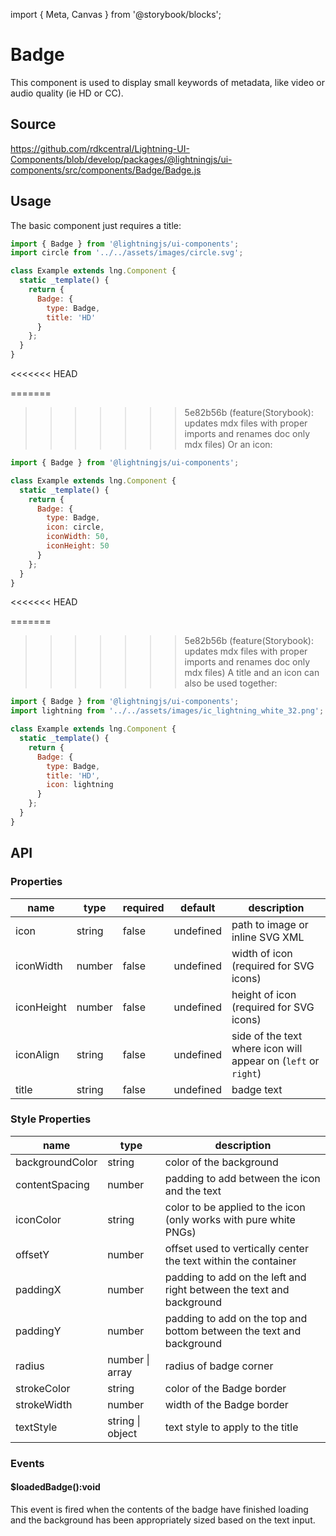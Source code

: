 ﻿import { Meta, Canvas } from '@storybook/blocks';

<Meta of={BadgeStories} />

# Badge

This component is used to display small keywords of metadata, like video or audio quality (ie HD or CC).

## Source

https://github.com/rdkcentral/Lightning-UI-Components/blob/develop/packages/@lightningjs/ui-components/src/components/Badge/Badge.js

## Usage

The basic component just requires a title:

```js
import { Badge } from '@lightningjs/ui-components';
import circle from '../../assets/images/circle.svg';

class Example extends lng.Component {
  static _template() {
    return {
      Badge: {
        type: Badge,
        title: 'HD'
      }
    };
  }
}
```

<<<<<<< HEAD

<Canvas>
  <Story id="components-badge--text" />
</Canvas>

=======

> > > > > > > 5e82b56b (feature(Storybook): updates mdx files with proper imports and renames doc only mdx files)
> > > > > > > Or an icon:

```js
import { Badge } from '@lightningjs/ui-components';

class Example extends lng.Component {
  static _template() {
    return {
      Badge: {
        type: Badge,
        icon: circle,
        iconWidth: 50,
        iconHeight: 50
      }
    };
  }
}
```

<<<<<<< HEAD

<Canvas>
  <Story id="components-badge--icon-png" />
</Canvas>

=======

> > > > > > > 5e82b56b (feature(Storybook): updates mdx files with proper imports and renames doc only mdx files)
> > > > > > > A title and an icon can also be used together:

```js
import { Badge } from '@lightningjs/ui-components';
import lightning from '../../assets/images/ic_lightning_white_32.png';

class Example extends lng.Component {
  static _template() {
    return {
      Badge: {
        type: Badge,
        title: 'HD',
        icon: lightning
      }
    };
  }
}
```

## API

### Properties

| name       | type   | required | default   | description                                                    |
| ---------- | ------ | -------- | --------- | -------------------------------------------------------------- |
| icon       | string | false    | undefined | path to image or inline SVG XML                                |
| iconWidth  | number | false    | undefined | width of icon (required for SVG icons)                         |
| iconHeight | number | false    | undefined | height of icon (required for SVG icons)                        |
| iconAlign  | string | false    | undefined | side of the text where icon will appear on (`left` or `right`) |
| title      | string | false    | undefined | badge text                                                     |

### Style Properties

| name            | type             | description                                                          |
| --------------- | ---------------- | -------------------------------------------------------------------- |
| backgroundColor | string           | color of the background                                              |
| contentSpacing  | number           | padding to add between the icon and the text                         |
| iconColor       | string           | color to be applied to the icon (only works with pure white PNGs)    |
| offsetY         | number           | offset used to vertically center the text within the container       |
| paddingX        | number           | padding to add on the left and right between the text and background |
| paddingY        | number           | padding to add on the top and bottom between the text and background |
| radius          | number \| array  | radius of badge corner                                               |
| strokeColor     | string           | color of the Badge border                                            |
| strokeWidth     | number           | width of the Badge border                                            |
| textStyle       | string \| object | text style to apply to the title                                     |

### Events

#### $loadedBadge():void

This event is fired when the contents of the badge have finished loading and the background has been appropriately sized based on the text input.
